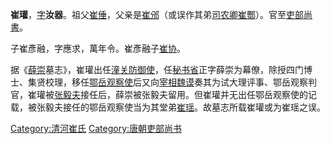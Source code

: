 '''崔瓘'''，[[表字|字]]'''汝器'''。祖父[[崔倕|崔倕]]，父亲是[[崔邠|崔邠]]（或误作其弟[[司农卿|司农卿]][[崔酆|崔酆]]）。官至[[吏部尚書|吏部尚書]]。

子崔彥融，字應求，萬年令。崔彥融子[[崔协|崔协]]。

据《[[薛崇|薛崇]]墓志》，崔瓘出任[[潼关防御使|潼关防御使]]，任[[秘书省|秘书省]]正字薛崇为幕僚，除授四门博士、集贤校理，移任[[鄂岳观察使|鄂岳观察使]]后又向[[宰相|宰相]][[魏谟|魏谟]]奏其为试大理评事、鄂岳观察判官，崔瓘被[[张毅夫|张毅夫]]接任后，薛崇被张毅夫留用。但崔瓘并无出任鄂岳观察使的记载，被张毅夫接任的鄂岳观察使当为其堂弟[[崔瑶_(晚唐)|崔瑶]]。故墓志所载崔瓘或为崔瑶之误。

{{DEFAULTSORT:C}}
[[Category:清河崔氏|Category:清河崔氏]]
[[Category:唐朝吏部尚书|Category:唐朝吏部尚书]]